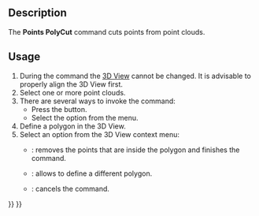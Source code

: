 <languages/>

{{Docnav
|[[Points_Merge|Merge]]
|
|[[Points_Workbench|Points]]
|IconL=Points_Merge.svg
|IconR=
|IconC=Workbench_Points.svg
}}

{{GuiCommand
|Name=Points PolyCut
|MenuLocation=Points → Cut Point Cloud
|Workbenches=[[Points_Workbench|Points]]
}}

==Description==

The '''Points PolyCut''' command cuts points from point clouds.

==Usage==

# During the command the [[3D_View|3D View]] cannot be changed. It is advisable to properly align the 3D View first.
# Select one or more point clouds.
# There are several ways to invoke the command:
#* Press the {{Button|[[Image:Points_PolyCut.svg|16px]] [[Points_PolyCut|Cut Point Cloud]]}} button.
#* Select the {{MenuCommand|Points → [[Image:Points_PolyCut.svg|16px]] Cut Point Cloud}} option from the menu.
# Define a polygon in the 3D View.
# Select an option from the 3D View context menu:
#* {{MenuCommand|Finish}}: removes the points that are inside the polygon and finishes the command.
#* {{MenuCommand|Clear}}: allows to define a different polygon.
#* {{MenuCommand|Cancel}}: cancels the command.


{{Docnav
|[[Points_Merge|Merge]]
|
|[[Points_Workbench|Points]]
|IconL=Points_Merge.svg
|IconR=
|IconC=Workbench_Points.svg
}}

{{Points Tools navi{{#translation:}}}}
{{Userdocnavi{{#translation:}}}}